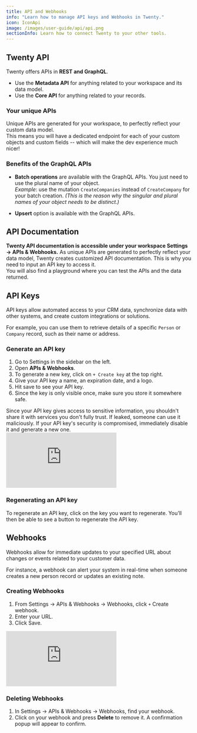 ```yaml
---
title: API and Webhooks
info: "Learn how to manage API keys and Webhooks in Twenty."
icon: IconApi
image: /images/user-guide/api/api.png
sectionInfo: Learn how to connect Twenty to your other tools.
---
```

## Twenty API
Twenty offers APIs in **REST and GraphQL**.  
- Use the **Metadata API** for anything related to your workspace and its data model.
- Use the **Core API** for anything related to your records.

### Your unique APIs
Unique APIs are generated for your workspace, to perfectly reflect your custom data model.  
This means you will have a dedicated endpoint for each of your custom objects and custom fields -- which will make the dev experience much nicer!


### Benefits of the GraphQL APIs
- **Batch operations** are available with the GraphQL APIs. You just need to use the plural name of your object.  
  *Example*: use the mutation ```CreateCompanies``` instead of ```CreateCompany``` for your batch creation.
    *(This is the reason why the singular and plural names of your object needs to be distinct.)*

- **Upsert** option is available with the GraphQL APIs.


## API Documentation 
**Twenty API documentation is accessible under your workspace Settings → APIs & Webhooks.**
As unique APIs are generated to perfectly reflect your data model, Twenty creates customized API documentation.
This is why you need to input an API key to access it.  
You will also find a playground where you can test the APIs and the data returned.


## API Keys

API keys allow automated access to your CRM data, synchronize data with other systems, and create custom integrations or solutions. 

For example, you can use them to retrieve details of a specific `Person` or `Company` record, such as their name or address.

### Generate an API key

1. Go to Settings in the sidebar on the left.
2. Open **APIs & Webhooks**.
3. To generate a new key, click on `+ Create key` at the top right. 
4. Give your API key a name, an expiration date, and a logo.
5. Hit save to see your API key. 
6. Since the key is only visible once, make sure you store it somewhere safe. 

<ArticleWarning>
Since your API key gives access to sensitive information, you shouldn't share it with services you don't fully trust. If leaked, someone can use it maliciously. If your API key's security is compromised, immediately disable it and generate a new one.
</ArticleWarning>
<div style={{padding:'70.59% 0 0 0', position:'relative', margin: '32px 0px 0px' }}>
  <iframe 
    src="https://player.vimeo.com/video/928786722?autoplay=1&loop=1&autopause=0&background=1&amp;app_id=58479" 
    frameBorder="0" 
    allow="autoplay; fullscreen; picture-in-picture; clipboard-write" 
    style={{
      position:'absolute',
      top:0,
      left:0,
      width:'100%',
      height:'100%',
      borderRadius: '16px', 
      border:'2px solid black'
    }}
    title="Export data"
  ></iframe>
</div>
<script src="https://player.vimeo.com/api/player.js"></script>


### Regenerating an API key

To regenerate an API key, click on the key you want to regenerate. You'll then be able to see a button to regenerate the API key.

## Webhooks

Webhooks allow for immediate updates to your specified URL about changes or events related to your customer data.

For instance, a webhook can alert your system in real-time when someone creates a new person record or updates an existing note.

### Creating Webhooks

1. From Settings → APIs & Webhooks → Webhooks, click `+` Create webhook.
2. Enter your URL.
3. Click Save.

<div style={{padding:'70.59% 0 0 0', position:'relative', margin: '32px 0px 0px'}}>
  <iframe 
    src="https://player.vimeo.com/video/928786708?autoplay=1&loop=1&autopause=0&background=1&amp;app_id=58479" 
    frameBorder="0" 
    allow="autoplay; fullscreen; picture-in-picture; clipboard-write" 
    style={{
      position:'absolute',
      top:0,
      left:0,
      width:'100%',
      height:'100%',
      borderRadius: '16px', 
      border:'2px solid black'
    }}
    title="Export data"
  ></iframe>
</div>
<script src="https://player.vimeo.com/api/player.js"></script>

### Deleting Webhooks

1. In Settings → APIs & Webhooks → Webhooks, find your webhook.
2. Click on your webhook and press **Delete** to remove it. A confirmation popup will appear to confirm.

<ArticleEditContent></ArticleEditContent>

